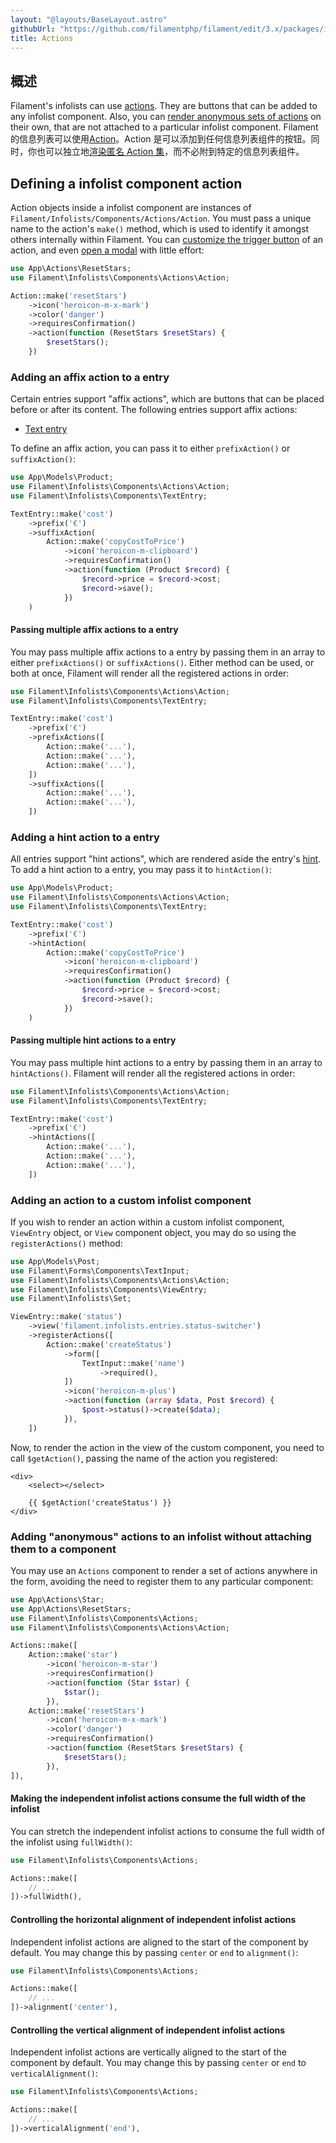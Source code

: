 ```yaml
---
layout: "@layouts/BaseLayout.astro"
githubUrl: "https://github.com/filamentphp/filament/edit/3.x/packages/infolists/docs/05-actions.md"
title: Actions
---
```


## 概述

Filament's infolists can use [actions](../actions). They are buttons that can be added to any infolist component. Also, you can [render anonymous sets of actions](#adding-anonymous-actions-to-an-infolist-without-attaching-them-to-a-component) on their own, that are not attached to a particular infolist component.
Filament 的信息列表可以使用[Action](../actions)。Action 是可以添加到任何信息列表组件的按钮。同时，你也可以独立地[渲染匿名 Action 集](#adding-anonymous-actions-to-an-infolist-without-attaching-them-to-a-component)，而不必附到特定的信息列表组件。

## Defining a infolist component action

Action objects inside a infolist component are instances of `Filament/Infolists/Components/Actions/Action`. You must pass a unique name to the action's `make()` method, which is used to identify it amongst others internally within Filament. You can [customize the trigger button](../actions/trigger-button) of an action, and even [open a modal](../actions/modals) with little effort:

```php
use App\Actions\ResetStars;
use Filament\Infolists\Components\Actions\Action;

Action::make('resetStars')
    ->icon('heroicon-m-x-mark')
    ->color('danger')
    ->requiresConfirmation()
    ->action(function (ResetStars $resetStars) {
        $resetStars();
    })
```

### Adding an affix action to a entry

Certain entries support "affix actions", which are buttons that can be placed before or after its content. The following entries support affix actions:

- [Text entry](entries/text-entry)

To define an affix action, you can pass it to either `prefixAction()` or `suffixAction()`:

```php
use App\Models\Product;
use Filament\Infolists\Components\Actions\Action;
use Filament\Infolists\Components\TextEntry;

TextEntry::make('cost')
    ->prefix('€')
    ->suffixAction(
        Action::make('copyCostToPrice')
            ->icon('heroicon-m-clipboard')
            ->requiresConfirmation()
            ->action(function (Product $record) {
                $record->price = $record->cost;
                $record->save();
            })
    )
```

<AutoScreenshot name="infolists/entries/actions/suffix" alt="Text entry with suffix action" version="3.x" />

#### Passing multiple affix actions to a entry

You may pass multiple affix actions to a entry by passing them in an array to either `prefixActions()` or `suffixActions()`. Either method can be used, or both at once, Filament will render all the registered actions in order:

```php
use Filament\Infolists\Components\Actions\Action;
use Filament\Infolists\Components\TextEntry;

TextEntry::make('cost')
    ->prefix('€')
    ->prefixActions([
        Action::make('...'),
        Action::make('...'),
        Action::make('...'),
    ])
    ->suffixActions([
        Action::make('...'),
        Action::make('...'),
    ])
```

### Adding a hint action to a entry

All entries support "hint actions", which are rendered aside the entry's [hint](entries/getting-started#adding-a-hint-next-to-the-label). To add a hint action to a entry, you may pass it to `hintAction()`:

```php
use App\Models\Product;
use Filament\Infolists\Components\Actions\Action;
use Filament\Infolists\Components\TextEntry;

TextEntry::make('cost')
    ->prefix('€')
    ->hintAction(
        Action::make('copyCostToPrice')
            ->icon('heroicon-m-clipboard')
            ->requiresConfirmation()
            ->action(function (Product $record) {
                $record->price = $record->cost;
                $record->save();
            })
    )
```

<AutoScreenshot name="infolists/entries/actions/hint" alt="Text entry with hint action" version="3.x" />

#### Passing multiple hint actions to a entry

You may pass multiple hint actions to a entry by passing them in an array to `hintActions()`. Filament will render all the registered actions in order:

```php
use Filament\Infolists\Components\Actions\Action;
use Filament\Infolists\Components\TextEntry;

TextEntry::make('cost')
    ->prefix('€')
    ->hintActions([
        Action::make('...'),
        Action::make('...'),
        Action::make('...'),
    ])
```

### Adding an action to a custom infolist component

If you wish to render an action within a custom infolist component, `ViewEntry` object, or `View` component object, you may do so using the `registerActions()` method:

```php
use App\Models\Post;
use Filament\Forms\Components\TextInput;
use Filament\Infolists\Components\Actions\Action;
use Filament\Infolists\Components\ViewEntry;
use Filament\Infolists\Set;

ViewEntry::make('status')
    ->view('filament.infolists.entries.status-switcher')
    ->registerActions([
        Action::make('createStatus')
            ->form([
                TextInput::make('name')
                    ->required(),
            ])
            ->icon('heroicon-m-plus')
            ->action(function (array $data, Post $record) {
                $post->status()->create($data);
            }),
    ])
```

Now, to render the action in the view of the custom component, you need to call `$getAction()`, passing the name of the action you registered:

```blade
<div>
    <select></select>
    
    {{ $getAction('createStatus') }}
</div>
```

### Adding "anonymous" actions to an infolist without attaching them to a component

You may use an `Actions` component to render a set of actions anywhere in the form, avoiding the need to register them to any particular component:

```php
use App\Actions\Star;
use App\Actions\ResetStars;
use Filament\Infolists\Components\Actions;
use Filament\Infolists\Components\Actions\Action;

Actions::make([
    Action::make('star')
        ->icon('heroicon-m-star')
        ->requiresConfirmation()
        ->action(function (Star $star) {
            $star();
        }),
    Action::make('resetStars')
        ->icon('heroicon-m-x-mark')
        ->color('danger')
        ->requiresConfirmation()
        ->action(function (ResetStars $resetStars) {
            $resetStars();
        }),
]),
```

<AutoScreenshot name="infolists/layout/actions/anonymous/simple" alt="Anonymous actions" version="3.x" />

#### Making the independent infolist actions consume the full width of the infolist

You can stretch the independent infolist actions to consume the full width of the infolist using `fullWidth()`:

```php
use Filament\Infolists\Components\Actions;

Actions::make([
    // ...
])->fullWidth(),
```

<AutoScreenshot name="infolists/layout/actions/anonymous/full-width" alt="Anonymous actions consuming the full width" version="3.x" />

#### Controlling the horizontal alignment of independent infolist actions

Independent infolist actions are aligned to the start of the component by default. You may change this by passing `center` or `end` to `alignment()`:

```php
use Filament\Infolists\Components\Actions;

Actions::make([
    // ...
])->alignment('center'),
```

<AutoScreenshot name="infolists/layout/actions/anonymous/horizontally-aligned-center" alt="Anonymous actions horizontally aligned to the center" version="3.x" />

#### Controlling the vertical alignment of independent infolist actions

Independent infolist actions are vertically aligned to the start of the component by default. You may change this by passing `center` or `end` to `verticalAlignment()`:

```php
use Filament\Infolists\Components\Actions;

Actions::make([
    // ...
])->verticalAlignment('end'),
```

<AutoScreenshot name="infolists/layout/actions/anonymous/vertically-aligned-end" alt="Anonymous actions vertically aligned to the end" version="3.x" />

